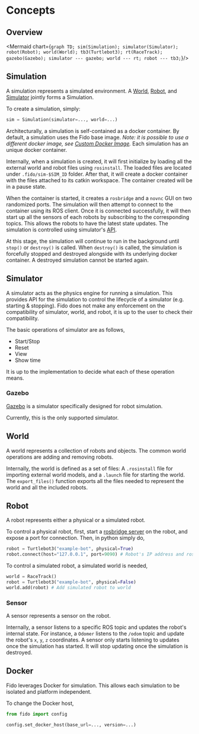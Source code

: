 
# Concepts

## Overview

<Mermaid chart={`
	graph TD;
		sim(Simulation);
		simulator(Simulator);
		robot(Robot);
		world(World);
		tb3(Turtlebot3);
		rt(RaceTrack);
		gazebo(Gazebo);
		simulator --- gazebo;
		world --- rt;
		robot --- tb3;
`}/>

## Simulation

A simulation represents a simulated environment. A [World](#world), [Robot](#robot), and [Simulator](#simulator) jointly forms a Simulation.

To create a simulation, simply:

```python
sim = Simulation(simulator=..., world=...)
```

Architecturally, a simulation is self-contained as a docker container. By default, a simulation uses the Fido base image. *Note: it is possible to use a different docker image, see [Custom Docker Image](./advanced#custom-docker-image).* Each simulation has an unique docker container.

Internally, when a simulation is created, it will first initialize by loading all the external world and robot files using `rosinstall`. The loaded files are located under `.fido/sim-$SIM_ID` folder. After that, it will create a docker container with the files attached to its catkin workspace. The container created will be in a pause state.

When the container is started, it creates a `rosbridge` and a `novnc` GUI on two randomized ports. The simulation will then attempt to connect to the container using its ROS client. Once it is connected successfully, it will then start up all the sensors of each robots by subscribing to the corresponding topics. This allows the robots to have the latest state updates. The simulation is controlled using simulator's [API](./reference/fido/simulation/simulator).

At this stage, the simulation will continue to run in the background until `stop()` or `destroy()` is called. When `destroy()` is called, the simulation is forcefully stopped and destroyed alongside with its underlying docker container. A destroyed simulation cannot be started again.

## Simulator

A simulator acts as the physics engine for running a simulation. This provides API for the simulation to control the lifecycle of a simulator (e.g. starting & stopping). Fido does not make any enforcement on the compatibility of simulator, world, and robot, it is up to the user to check their compatibility.

The basic operations of simulator are as follows,

- Start/Stop
- Reset
- View
- Show time

It is up to the implementation to decide what each of these operation means.

### Gazebo

[Gazebo](http://gazebosim.org/) is a simulator specifically designed for robot simulation.

Currently, this is the only supported simulator.

## World

A world represents a collection of robots and objects. The common world operations are adding and removing robots.

Internally, the world is defined as a set of files: A `.rosinstall` file for importing external world models, and a `.launch` file for starting the world. The `export_files()` function exports all the files needed to represent the world and all the included robots.

## Robot

A robot represents either a physical or a simulated robot.

To control a physical robot, first, start a [rosbridge server](http://wiki.ros.org/rosbridge_server) on the robot, and expose a port for connection. Then, in python simply do,

```python
robot = Turtlebot3("example-bot", physical=True)
robot.connect(host="127.0.0.1", port=9090) # Robot's IP address and rosbridge port
```

To control a simulated robot, a simulated world is needed,

```python
world = RaceTrack()
robot = Turtlebot3("example-bot", physical=False)
world.add(robot) # Add simulated robot to world
```

### Sensor

A sensor represents a sensor on the robot.

Internally, a sensor listens to a specific ROS topic and updates the robot's internal state. For instance, a `Odomer` listens to the `/odom` topic and update the robot's `x`, `y`, `z` coordinates. A sensor only starts listening to updates once the simulation has started. It will stop updating once the simulation is destroyed.

## Docker

Fido leverages Docker for simulation. This allows each simulation to be isolated and platform independent.

To change the Docker host,

```python
from fido import config

config.set_docker_host(base_url=..., version=...)
```
